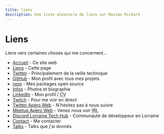 ```yaml
---
title: liens
description: Une liste aléatoire de liens sur Maxime Richard
---
```


# Liens

Liens vers certaines choses qui me concernent...

-   [Accueil](https://maximerichard.dev/) - Ce site web
-   [Liens](/liens) - Cette page
-   [Twitter](https://twitter.com/rmaximedev/) - Principalement de la veille technique
-   [GitHub](https://github.com/zyhou/) - Mon profil avec tous mes projets
-   [npm](https://www.npmjs.com/~zyhou) - Mes packages open source
-   [Infos](/infos) - Photos et biographie
-   [LinkedIn](https://www.linkedin.com/in/maximerichard9/) - Mon profil / <abbr title="Curriculum vitæ">CV</abbr>
-   [Twitch](https://www.twitch.tv/zyhou) - Pour me voir en direct
-   [Twitter Apéro Web](https://twitter.com/AperoWebNancy) - N'hésitez pas à nous suivre
-   [Meetup Apéro Web](https://www.meetup.com/fr-FR/Aperos-Web-Nancy/) - Venez nous voir <abbr title="In Real Life">IRL</abbr>
-   [Discord Lorraine Tech Hub](http://discord.gg/Q8X8Bxq) - Communauté de développeur en Lorraine
-   [Contact](/contact) - Me contacter
-   [Talks](https://github.com/zyhou/talks) - Talks que j'ai donnés
